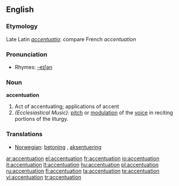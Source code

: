 ==English==

===Etymology===
Late Latin ''[[accentuatio]]'': compare French ''accentuation''

===Pronunciation===
*Rhymes: [[Rhymes:English:-eɪʃǝn|-eɪʃǝn]]

===Noun===
'''accentuation'''

#Act of accentuating; applications of accent
#''(Ecclesiastical Music):'' [[pitch]] or [[modulation]] of the [[voice]] in reciting portions of the liturgy.

===Translations===
*[[Norwegian]]: [[betoning]] {{c}}, [[aksentuering]] {{c}}

[[ar:accentuation]]
[[el:accentuation]]
[[fr:accentuation]]
[[io:accentuation]]
[[it:accentuation]]
[[lt:accentuation]]
[[hu:accentuation]]
[[pl:accentuation]]
[[ru:accentuation]]
[[fi:accentuation]]
[[ta:accentuation]]
[[te:accentuation]]
[[vi:accentuation]]
[[tr:accentuation]]